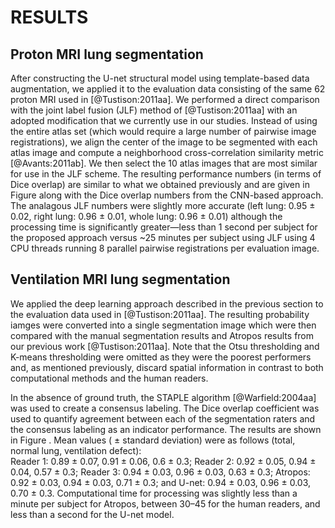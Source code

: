 
# RESULTS

## Proton MRI lung segmentation

\begin{figure}[!htb]
\centering
\includegraphics[width=\textwidth]{./Figures/diceProton.pdf}
\caption{The Dice overlap coefficient for the left and right lungs (and their 
combination) between the updated joint label fusion technique (left)
and our deep learning approach (right).  Although slightly less accurate,
the latter requires significantly less computation time.
}
\label{fig:diceProton}
\end{figure}

After constructing the U-net structural model using template-based
data augmentation\footnote{\textcolor{blue}{
Although the need for data augmentation techniques is well-established within the
deep learning research community, we performed a smaller 2-D experiment to 
illustrate the potential gain using template-based data augmentation.  Training
data consisted of 50 coronal proton lung MRI with 
lung segmentations.  Data and scripts are available in the companion repository to
the ANTsRNet package, called ANTsRNetExamples, which contains examples for
available architectures.  
Accuracy, in terms of Dice overlap, achieved with augmentation was
left lung: 0.94 $\pm$ 0.02, 
right lung:  0.92 $\pm$ 0.04, and
whole lung: 0.93 $\pm$ 0.03.
Accuracy achieved without augmentation was
left lung: 0.88 $\pm$ 0.13, 
right lung:  0.83 $\pm$ 0.21, and
whole lung: 0.86 $\pm$ 0.16.}
}, we applied it to the evaluation data consisting
of the same 62 proton MRI used in [@Tustison:2011aa].  We performed a direct 
comparison with the joint label fusion (JLF) method of [@Tustison:2011aa] with
an adopted modification that we currently use in our studies.  Instead of using
the entire atlas set (which would require a large number of pairwise image 
registrations), we align the center of the image to be segmented with 
each atlas image and compute a neighborhood cross-correlation similarity metric 
[@Avants:2011ab].  We then select the 10 atlas images that are most similar for
use in the JLF scheme. The resulting performance numbers (in terms of Dice overlap)
are similar to what we obtained previously and are given in Figure \ref{fig:diceProton} 
along with the Dice overlap numbers from the CNN-based approach.  
\textcolor{blue}{Accuracy for the latter was left lung: 0.93 $\pm$ 0.03, right lung:  0.94 $\pm$ 0.02, and
whole lung: 0.94 $\pm$ 0.02.}  The analagous JLF numbers were slightly more accurate 
(left lung: 0.95 $\pm$ 0.02, right lung: 0.96 $\pm$ 0.01, whole lung: 0.96 $\pm$ 0.01)
although the processing time is significantly 
greater---less than 1 second per subject for the proposed approach versus ~25 minutes per subject
using JLF using 4 CPU threads running 8 parallel pairwise registrations per 
evaluation image.


## Ventilation MRI lung segmentation

We applied the deep learning approach described in the previous section to 
the evaluation data used in [@Tustison:2011aa].   The resulting probability iamges were converted into a single segmentation
image which were then compared with the manual segmentation results and Atropos
results from our previous work [@Tustison:2011aa].  Note
that the Otsu thresholding and K-means thresholding were omitted as they were 
the poorest performers and, as mentioned previously, discard spatial information
in contrast to both computational methods and the human readers.  

In the absence of ground truth, the STAPLE algorithm [@Warfield:2004aa] was used 
to create a consensus labeling.  The Dice overlap coefficient was used to quantify
agreement between each of the segmentation raters and the consensus labeling as
an indicator performance.  The results are shown in Figure \ref{fig:diceVentilation}.
Mean values ( $\pm$ standard deviation) were as follows (total, normal lung, ventilation
defect):  
Reader 1: 0.89 $\pm$ 0.07, 0.91 $\pm$ 0.06, 0.6 $\pm$ 0.3;
Reader 2: 0.92 $\pm$ 0.05, 0.94 $\pm$ 0.04, 0.57 $\pm$ 0.3;
Reader 3: 0.94 $\pm$ 0.03, 0.96 $\pm$ 0.03, 0.63 $\pm$ 0.3; 
Atropos:  0.92 $\pm$ 0.03, 0.94 $\pm$ 0.03, 0.71 $\pm$ 0.3; and
U-net:    0.94 $\pm$ 0.03, 0.96 $\pm$ 0.03, 0.70 $\pm$ 0.3.
Computational time for processing was slightly less than a minute per subject for
Atropos, between 30--45 for the human readers, and less than a second for the 
U-net model.  


\begin{figure}[!htb]
\centering
\includegraphics[width=\textwidth]{./Figures/ventilationStaple.pdf}
\caption{The Dice overlap coefficient for total, normal lung, and 
ventilation defect regions for segmentation of the evaluation data
set.  
}
\label{fig:diceVentilation}
\end{figure}



<!--

Using both 3He and 1H image data, which were acquired simultaneously, a trained 
radiologist (denoted ‘‘Radiologist 3’’ in Table 1 and Fig. 9) segmented the whole 
lungs for each of 18 subjects (4 normals and 14 diagnosed subjects with cystic 
fibrosis) using the ITK-SNAP image annotation tool (23). By simultaneously referring 
to both coregistered images, in which the mouse cursor was linked between the two 
image sets, manual segmentation was facilitated over using either modality alone. 
This and two other radiologists, as well as the first author, manually segmented the 
ventilation defects within the masked lung regions for all 18 subjects. Atropos was 
also used to segment the ventilation defects using four classes where the lower two 
classes represented the ventilation defect regions and the upper two classes 
represented the normal ventilation regions.  Since there is no ground truth for these 
data, a consensus labeling using the simultaneous truth and performance level 
estimation (STAPLE) algorithm (24) was used as a probabilistic estimate of the 
ground truth segmentation for each of the 18 subjects. The identification of the 
defect and normally ventilated regions produced by each of the five readers (both 
human and Atropos) for each of the 18 subjects resulted in 18 * 5 1⁄4 90 total 
segmentations. Fusing several segmentations of the same object by different raters, 
STAPLE iteratively estimates the performance level of each rater while simultaneously 
producing a probabilistic estimate of the true segmentation. In this fashion, STAPLE 
was used to produce 18 such proba- bilistic ground truth estimates, one for each subject. 
Since a byproduct of STAPLE is a performance estima- tion of each rater, performance 
comparison for each rater for each subject can be analyzed. Tabulating the sensitivity 
and specificity values of each rater over all 18 subjects on a voxel-by-voxel basis 
summarizes this comparison. Although not included with the STAPLE consensus estimation, 
we calculated the K-means and Otsu voxel classifications (using four classes) for each 
subject and also used the STAPLE probabilistic esti- mate of the ground truth to 
calculate the sensitivity and specificity values for these methods.

-->